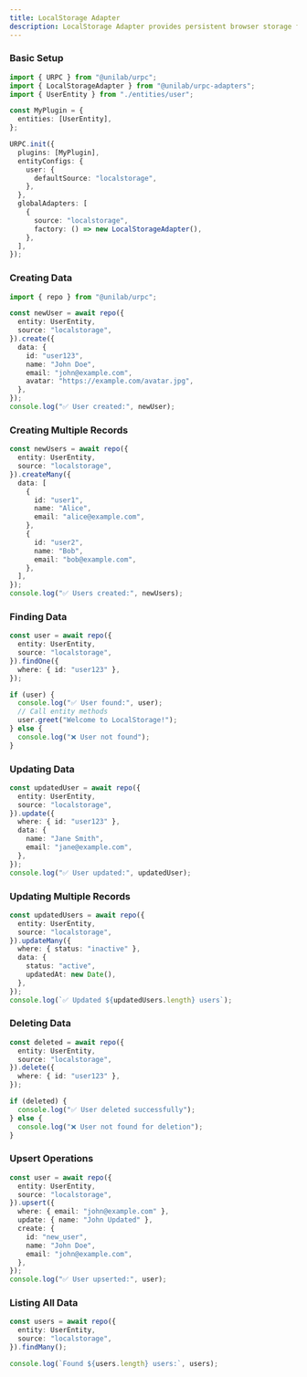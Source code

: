 ```yaml
---
title: LocalStorage Adapter
description: LocalStorage Adapter provides persistent browser storage for URPC entities using the localStorage API. Ideal for lightweight client-side applications that need simple data persistence.
---
```


### Basic Setup

```typescript
import { URPC } from "@unilab/urpc";
import { LocalStorageAdapter } from "@unilab/urpc-adapters";
import { UserEntity } from "./entities/user";

const MyPlugin = {
  entities: [UserEntity],
};

URPC.init({
  plugins: [MyPlugin],
  entityConfigs: {
    user: {
      defaultSource: "localstorage",
    },
  },
  globalAdapters: [
    {
      source: "localstorage",
      factory: () => new LocalStorageAdapter(),
    },
  ],
});
```

### Creating Data

```typescript
import { repo } from "@unilab/urpc";

const newUser = await repo({
  entity: UserEntity,
  source: "localstorage",
}).create({
  data: {
    id: "user123",
    name: "John Doe",
    email: "john@example.com",
    avatar: "https://example.com/avatar.jpg",
  },
});
console.log("✅ User created:", newUser);
```

### Creating Multiple Records

```typescript
const newUsers = await repo({
  entity: UserEntity,
  source: "localstorage",
}).createMany({
  data: [
    {
      id: "user1",
      name: "Alice",
      email: "alice@example.com",
    },
    {
      id: "user2", 
      name: "Bob",
      email: "bob@example.com",
    },
  ],
});
console.log("✅ Users created:", newUsers);
```

### Finding Data

```typescript
const user = await repo({
  entity: UserEntity,
  source: "localstorage",
}).findOne({
  where: { id: "user123" },
});

if (user) {
  console.log("✅ User found:", user);
  // Call entity methods
  user.greet("Welcome to LocalStorage!");
} else {
  console.log("❌ User not found");
}
```

### Updating Data

```typescript
const updatedUser = await repo({
  entity: UserEntity,
  source: "localstorage",
}).update({
  where: { id: "user123" },
  data: {
    name: "Jane Smith",
    email: "jane@example.com",
  },
});
console.log("✅ User updated:", updatedUser);
```

### Updating Multiple Records

```typescript
const updatedUsers = await repo({
  entity: UserEntity,
  source: "localstorage",
}).updateMany({
  where: { status: "inactive" },
  data: {
    status: "active",
    updatedAt: new Date(),
  },
});
console.log(`✅ Updated ${updatedUsers.length} users`);
```

### Deleting Data

```typescript
const deleted = await repo({
  entity: UserEntity,
  source: "localstorage",
}).delete({
  where: { id: "user123" },
});

if (deleted) {
  console.log("✅ User deleted successfully");
} else {
  console.log("❌ User not found for deletion");
}
```

### Upsert Operations

```typescript
const user = await repo({
  entity: UserEntity,
  source: "localstorage",
}).upsert({
  where: { email: "john@example.com" },
  update: { name: "John Updated" },
  create: {
    id: "new_user",
    name: "John Doe",
    email: "john@example.com",
  },
});
console.log("✅ User upserted:", user);
```

### Listing All Data

```typescript
const users = await repo({
  entity: UserEntity,
  source: "localstorage",
}).findMany();

console.log(`Found ${users.length} users:`, users);
```
